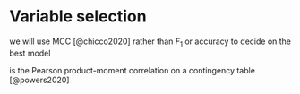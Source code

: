 # Variable selection

we will use MCC [@chicco2020] rather than $F_1$ or accuracy to decide on the best model

is the Pearson product-moment correlation on a contingency table [@powers2020]